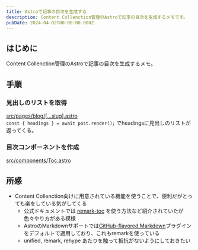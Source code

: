 ```yaml
---
title: Astroで記事の目次を生成する
description: Content Collenction管理のAstroで記事の目次を生成するメモです。
pubDate: 2024-04-02T00:00:00.000Z
---
```


## はじめに

Content Collenction管理のAstroで記事の目次を生成するメモ。

## 手順

### 見出しのリストを取得

[src/pages/blog/[...slug].astro](https://github.com/yuheijotaki/yuheijotaki.com/blob/main/src/pages/blog/%5B...slug%5D.astro)  
`const { headings } = await post.render();` でheadingsに見出しのリストが返ってくる。

### 目次コンポーネントを作成

[src/components/Toc.astro](https://github.com/yuheijotaki/yuheijotaki.com/blob/main/src/components/Toc.astro)

## 所感

- Content Collenction向けに用意されている機能を使うことで、便利だがとっても楽をしている気がしてくる
  - 公式ドキュメントでは [remark-toc](https://docs.astro.build/ja/guides/markdown-content/#markdown%E3%83%97%E3%83%A9%E3%82%B0%E3%82%A4%E3%83%B3) を使う方法など紹介されていたが色々やり方がある模様
  - AstroのMarkdownサポートでは[GitHub-flavored Markdown](https://github.com/remarkjs/remark-gfm)プラグインをデフォルトで適用しており、これもremarkを使っている
  - unified, remark, rehype あたりを触って抵抗がないようにしておきたい
